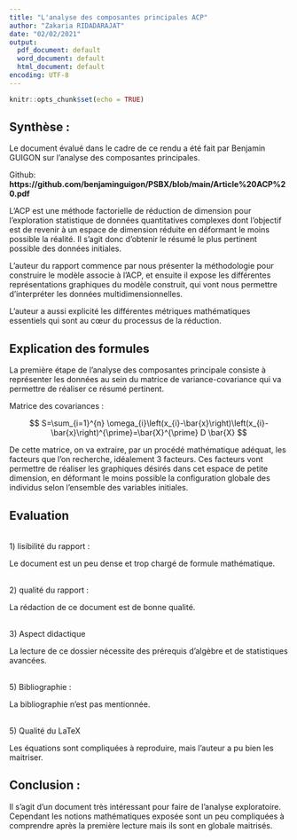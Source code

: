 ```yaml
---
title: "L'analyse des composantes principales ACP"
author: "Zakaria RIDADARAJAT"
date: "02/02/2021"
output:
  pdf_document: default
  word_document: default
  html_document: default
encoding: UTF-8
---
```


```r
knitr::opts_chunk$set(echo = TRUE)
```


## Synthèse : 

  
Le document évalué dans le cadre de ce rendu a été fait par Benjamin GUIGON sur l’analyse des composantes principales.  

Github: **https://github.com/benjaminguigon/PSBX/blob/main/Article%20ACP%20.pdf**

L'ACP est une méthode factorielle de réduction de dimension pour l’exploration statistique de données quantitatives complexes dont l’objectif est de revenir à un espace de dimension réduite en déformant le moins possible la réalité. Il s’agit donc d’obtenir le résumé le plus pertinent possible des données initiales.  

  

L'auteur du rapport commence par nous présenter la méthodologie pour construire le modèle associe à l'ACP, et ensuite il expose les différentes représentations graphiques du modèle construit, qui vont nous permettre d’interpréter les données multidimensionnelles.  

  

L’auteur a aussi explicité les différentes métriques mathématiques essentiels qui sont au cœur du processus de la réduction.  

  

## Explication des formules  

  

La première étape de l’analyse des composantes principale consiste à représenter les données au sein du matrice de variance-covariance qui va permettre de réaliser ce résumé pertinent.  

  

Matrice des covariances : 

$$
S=\sum_{i=1}^{n} \omega_{i}\left(x_{i}-\bar{x}\right)\left(x_{i}-\bar{x}\right)^{\prime}=\bar{X}^{\prime} D \bar{X}
$$



  

De cette matrice, on va extraire, par un procédé mathématique adéquat, les facteurs que l’on recherche, idéalement 3 facteurs. Ces facteurs vont permettre de réaliser les graphiques désirés dans cet espace de petite dimension, en déformant le moins possible la configuration globale des individus selon l’ensemble des variables initiales.  

  

## Evaluation  

  

<br> 1) lisibilité du rapport :   

  

Le document est un peu dense et trop chargé de formule mathématique.  

  

<br> 2) qualité du rapport :  

  

La rédaction de ce document est de bonne qualité.  

  

<br> 3) Aspect didactique    

  

La lecture de ce dossier nécessite des prérequis d’algèbre et de statistiques avancées.  

  

<br> 5) Bibliographie :   

  

La bibliographie n’est pas mentionnée.  

  

<br> 5) Qualité du LaTeX   

  

Les équations sont compliquées à reproduire, mais l’auteur a pu bien les maitriser.  

  

## Conclusion : 

  

Il s'agit d'un document très intéressant pour faire de l'analyse exploratoire. Cependant les notions mathématiques exposée sont un peu compliquées à comprendre après la première lecture mais ils sont en globale maitrisés.  

 

 